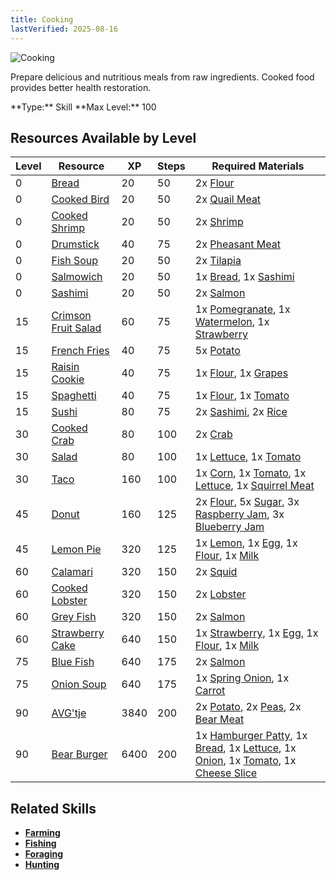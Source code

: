 ```yaml
---
title: Cooking
lastVerified: 2025-08-16
---
```


<div className="flex items-start gap-6 mb-8">
  <div className="flex-shrink-0">
    <img src="/assets/icons/cooking.png" alt="Cooking" className="w-24 h-24 border rounded-lg" />
  </div>
  <div className="flex-1">
    <div className="space-y-2">
      <p className="text-lg text-muted-foreground">Prepare delicious and nutritious meals from raw ingredients. Cooked food provides better health restoration.</p>
      <div className="flex flex-wrap gap-4 text-sm">
        <span className="px-2 py-1 bg-green-100 dark:bg-green-900 rounded-md">
          **Type:** Skill
        </span>
        <span className="px-2 py-1 bg-purple-100 dark:bg-purple-900 rounded-md">
          **Max Level:** 100
        </span>
      </div>
    </div>
  </div>
</div>

## Resources Available by Level

| Level | Resource                                                                       | XP   | Steps | Required Materials |
| ----- | ------------------------------------------------------------------------------ | ---- | ----- | ------------------ |
| 0     | [Bread](/docs/items/individual/bread)                                         | 20   | 50    | 2x [Flour](/docs/resources/individual/flour) |
| 0     | [Cooked Bird](/docs/items/individual/cooked_bird)                             | 20   | 50    | 2x [Quail Meat](/docs/resources/individual/bird_1_meat) |
| 0     | [Cooked Shrimp](/docs/items/individual/cooked_shrimp)                         | 20   | 50    | 2x [Shrimp](/docs/resources/individual/shrimp) |
| 0     | [Drumstick](/docs/items/individual/drumstick)                                 | 40   | 75    | 2x [Pheasant Meat](/docs/resources/individual/bird_2_meat) |
| 0     | [Fish Soup](/docs/items/individual/fish_soup)                                 | 20   | 50    | 2x [Tilapia](/docs/resources/individual/tilapia) |
| 0     | [Salmowich](/docs/items/individual/salmowich)                                 | 20   | 50    | 1x [Bread](/docs/items/individual/bread), 1x [Sashimi](/docs/items/individual/sashimi) |
| 0     | [Sashimi](/docs/items/individual/sashimi)                                     | 20   | 50    | 2x [Salmon](/docs/resources/individual/salmon) |
| 15    | [Crimson Fruit Salad](/docs/items/individual/crimson_fruit_salad)             | 60   | 75    | 1x [Pomegranate](/docs/resources/individual/pomegranate), 1x [Watermelon](/docs/resources/individual/watermelon), 1x [Strawberry](/docs/resources/individual/strawberry) |
| 15    | [French Fries](/docs/items/individual/french_fries)                           | 40   | 75    | 5x [Potato](/docs/resources/individual/potato) |
| 15    | [Raisin Cookie](/docs/items/individual/cookie)                                | 40   | 75    | 1x [Flour](/docs/resources/individual/flour), 1x [Grapes](/docs/resources/individual/grapes) |
| 15    | [Spaghetti](/docs/items/individual/spaghetti)                                 | 40   | 75    | 1x [Flour](/docs/resources/individual/flour), 1x [Tomato](/docs/resources/individual/tomato) |
| 15    | [Sushi](/docs/items/individual/sushi)                                         | 80   | 75    | 2x [Sashimi](/docs/items/individual/sashimi), 2x [Rice](/docs/resources/individual/rice) |
| 30    | [Cooked Crab](/docs/items/individual/cooked_crab)                             | 80   | 100   | 2x [Crab](/docs/resources/individual/crab) |
| 30    | [Salad](/docs/items/individual/salad)                                         | 80   | 100   | 1x [Lettuce](/docs/resources/individual/lettuce), 1x [Tomato](/docs/resources/individual/tomato) |
| 30    | [Taco](/docs/items/individual/taco)                                           | 160  | 100   | 1x [Corn](/docs/resources/individual/corn), 1x [Tomato](/docs/resources/individual/tomato), 1x [Lettuce](/docs/resources/individual/lettuce), 1x [Squirrel Meat](/docs/resources/individual/squirrel_meat) |
| 45    | [Donut](/docs/items/individual/donut)                                         | 160  | 125   | 2x [Flour](/docs/resources/individual/flour), 5x [Sugar](/docs/resources/individual/sugar), 3x [Raspberry Jam](/docs/items/individual/raspberry_jam), 3x [Blueberry Jam](/docs/items/individual/blueberry_jam) |
| 45    | [Lemon Pie](/docs/items/individual/lemon_pie)                                 | 320  | 125   | 1x [Lemon](/docs/resources/individual/lemon), 1x [Egg](/docs/resources/individual/egg), 1x [Flour](/docs/resources/individual/flour), 1x [Milk](/docs/resources/individual/milk) |
| 60    | [Calamari](/docs/items/individual/calamari)                                   | 320  | 150   | 2x [Squid](/docs/resources/individual/squid) |
| 60    | [Cooked Lobster](/docs/items/individual/cooked_lobster)                       | 320  | 150   | 2x [Lobster](/docs/resources/individual/lobster) |
| 60    | [Grey Fish](/docs/items/individual/grey_fish)                                 | 320  | 150   | 2x [Salmon](/docs/resources/individual/salmon) |
| 60    | [Strawberry Cake](/docs/items/individual/strawberry_cake)                     | 640  | 150   | 1x [Strawberry](/docs/resources/individual/strawberry), 1x [Egg](/docs/resources/individual/egg), 1x [Flour](/docs/resources/individual/flour), 1x [Milk](/docs/resources/individual/milk) |
| 75    | [Blue Fish](/docs/items/individual/blue_fish)                                 | 640  | 175   | 2x [Salmon](/docs/resources/individual/salmon) |
| 75    | [Onion Soup](/docs/items/individual/onion_soup)                               | 640  | 175   | 1x [Spring Onion](/docs/resources/individual/spring_onion), 1x [Carrot](/docs/resources/individual/carrot) |
| 90    | [AVG'tje](/docs/items/individual/dinner)                                      | 3840 | 200   | 2x [Potato](/docs/resources/individual/potato), 2x [Peas](/docs/resources/individual/peas), 2x [Bear Meat](/docs/resources/individual/bear_meat) |
| 90    | [Bear Burger](/docs/items/individual/hamburger)                               | 6400 | 200   | 1x [Hamburger Patty](/docs/resources/individual/hamburger_patty), 1x [Bread](/docs/items/individual/bread), 1x [Lettuce](/docs/resources/individual/lettuce), 1x [Onion](/docs/resources/individual/onion), 1x [Tomato](/docs/resources/individual/tomato), 1x [Cheese Slice](/docs/resources/individual/cheese_slice) |

## Related Skills

- **[Farming](/docs/skills/individual/farming)**
- **[Fishing](/docs/skills/individual/fishing)**
- **[Foraging](/docs/skills/individual/foraging)**
- **[Hunting](/docs/skills/individual/hunting)**

